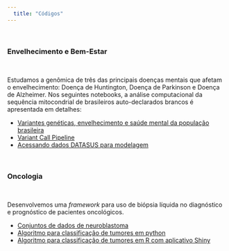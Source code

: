 ```yaml
---
  title: "Códigos"
---
```


\

### Envelhecimento e Bem-Estar

\

Estudamos a genômica de três das principais doenças mentais que afetam o envelhecimento: Doença de Huntington, Doença de Parkinson e Doença de Alzheimer. Nos seguintes notebooks, a análise computacional da sequência mitocondrial de brasileiros auto-declarados brancos é apresentada em detalhes:

* [Variantes genéticas, envelhecimento e saúde mental da população brasileira](07-Phylogenetic-Analyisis_mt_BR.html)
* [Variant Call Pipeline](02-variant_call_pipeline.html)
* [Acessando dados DATASUS para modelagem](04-datasus_raca_cor.html)

\

### Oncologia

\

Desenvolvemos uma *framework* para uso de biópsia líquida no diagnóstico e prognóstico de pacientes oncológicos.

* [Conjuntos de dados de neuroblastoma](08-GSE62564.html)
* [Algoritmo para classificação de tumores em python](15-shiny-boxplot.html)
* [Algoritmo para classificação de tumores em R com aplicativo Shiny](16-shiny-tumor-classification.html)